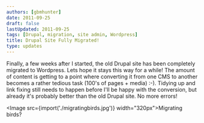 ```yaml
---
authors: [gbmhunter]
date: 2011-09-25
draft: false
lastUpdated: 2011-09-25
tags: [Drupal, migration, site admin, Wordpress]
title: Drupal Site Fully Migrated!
type: updates
---
```


Finally, a few weeks after I started, the old Drupal site has been completely migrated to Wordpress. Lets hope it stays this way for a while! The amount of content is getting to a point where converting it from one CMS to another becomes a rather tedious task (100's of pages + media) :-). Tidying up and link fixing still needs to happen before I'll be happy with the conversion, but already it's probably better than the old Drupal site. No more errors!

<Image src={import('./migratingbirds.jpg')} width="320px">Migrating birds?</Image>
